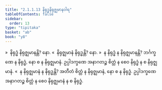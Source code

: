 ```yaml
---
title: "2.1.1.13 နိရုဒ္ဓနိရုဇ္ဈမာနဝါရ"
tableOfContents: false
sidebar:
  order: 13
type: "tipitaka"
basket: "ab"
book: "y8"
---
```



<DynamicBreadcrumb />

<Division number="82" book="y8" e="ch" v="34" p="306">

<Paragraph number="366" book="y8">
»  နိရုဒ္ဓံ နိရုဇ္ဈမာနန္တိ? နော.
</Paragraph>

<Paragraph number="367" book="y8">
«  နိရုဇ္ဈမာနံ နိရုဒ္ဓန္တိ? နော.
</Paragraph>

<Paragraph number="368" book="y8">
»  န နိရုဒ္ဓံ န နိရုဇ္ဈမာနန္တိ?
</Paragraph>

<Paragraph number="369" book="y8">
ဘင်္ဂက္ခဏေ န နိရုဒ္ဓံ, နော စ န နိရုဇ္ဈမာနံ. ဥပ္ပါဒက္ခဏေ အနာဂတဉ္စ စိတ္တံ န စေဝ နိရုဒ္ဓံ န စ နိရုဇ္ဈမာနံ.
</Paragraph>

<Paragraph number="370" book="y8">
«  န နိရုဇ္ဈမာနံ န နိရုဒ္ဓန္တိ?
</Paragraph>

<Paragraph number="371" book="y8">
အတီတံ စိတ္တံ န နိရုဇ္ဈမာနံ, နော စ န နိရုဒ္ဓံ. ဥပ္ပါဒက္ခဏေ အနာဂတဉ္စ စိတ္တံ န စေဝ နိရုဇ္ဈမာနံ န စ နိရုဒ္ဓံ.
</Paragraph>
</Division>
